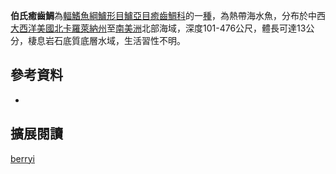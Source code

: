 {{Speciesbox
| name = 伯氏癒齒鯛
| image = 
| image_width = 250px
| status = NE
| status_system = IUCN3.1
| genus = Symphysanodon
| species = berryi
| authority = [[Anderson|Anderson]], 1970
| synonyms = *''Svmphysanodon berryi '',Anderson, 1970 
*''Planctanthias longifilis '',Trunov, 1976 
|}}

'''伯氏癒齒鯛'''為[[輻鰭魚綱|輻鰭魚綱]][[鱸形目|鱸形目]][[鱸亞目|鱸亞目]][[癒齒鯛科|癒齒鯛科]]的一[[種|種]]，為熱帶海水魚，分布於中西[[大西洋|大西洋]][[美國|美國]][[北卡羅萊納州|北卡羅萊納州]]至[[南美洲|南美洲]]北部海域，深度101-476公尺，體長可達13公分，棲息岩石底質底層水域，生活習性不明。
==參考資料==
*{{FishBase_species|genus=Symphysanodon|species=berryi|year=2016|month=8}}

== 擴展閱讀 == 
{{refbegin}}
{{wikispecies-inline|Symphysanodon berryi|伯氏癒齒鯛}}
{{refend}}
{{Taxonbar|from=Q2343671}}

[[Category:癒齒鯛屬|berryi]]


{{鱸形目小作品}}